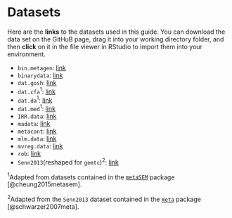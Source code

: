 # Datasets {-}

Here are the **links** to the datasets used in this guide. You can download the data set on the GitHuB page, drag it into your working directory folder, and then **click** on it in the file viewer in RStudio to import them into your environment.

* `bin.metagen`: [link](https://github.com/MathiasHarrer/Doing-Meta-Analysis-in-R/blob/master/_data/bin.metagen.rda)
* `binarydata`: [link](https://github.com/MathiasHarrer/Doing-Meta-Analysis-in-R/blob/master/_data/binarydata.RData)
* `dat.gosh`: [link](https://github.com/MathiasHarrer/Doing-Meta-Analysis-in-R/blob/master/_data/dat.gosh.rda)
* `dat.cfa`$^1$: [link](https://github.com/MathiasHarrer/Doing-Meta-Analysis-in-R/blob/master/_data/dat_cfa.rda)
* `dat.da`$^1$: [link](https://github.com/MathiasHarrer/Doing-Meta-Analysis-in-R/blob/master/_data/dat_da.rda)
* `dat.med`$^1$: [link](https://github.com/MathiasHarrer/Doing-Meta-Analysis-in-R/blob/master/_data/dat_med.rda)
* `IRR.data`: [link](https://github.com/MathiasHarrer/Doing-Meta-Analysis-in-R/blob/master/_data/IRR.data.RData)
* `madata`: [link](https://github.com/MathiasHarrer/Doing-Meta-Analysis-in-R/blob/master/_data/Meta_Analysis_Data.RData)
* `metacont`: [link](https://github.com/MathiasHarrer/Doing-Meta-Analysis-in-R/blob/master/_data/metacont_data.RData)
* `mlm.data`: [link](https://github.com/MathiasHarrer/Doing-Meta-Analysis-in-R/blob/master/_data/mlm.data.RData)
* `mvreg.data`: [link](https://github.com/MathiasHarrer/Doing-Meta-Analysis-in-R/blob/master/_data/mvreg_data.rda)
* `rob`: [link](https://github.com/MathiasHarrer/Doing-Meta-Analysis-in-R/blob/master/_data/rob.RData)
* `Senn2013`(reshaped for `gemtc`)$^2$: [link](https://github.com/MathiasHarrer/Doing-Meta-Analysis-in-R/blob/master/_data/senn2013_reshape.rda)

$^1$Adapted from datasets contained in the [`metaSEM`](https://www.google.com/search?q=metasem+package&oq=metasem+package&aqs=chrome..69i57j35i39l2j69i60l3.2287j0j1&sourceid=chrome&ie=UTF-8) package [@cheung2015metasem].

$^2$Adapted from the `Senn2013` dataset contained in the [`meta`](https://cran.r-project.org/web/packages/meta/meta.pdf) package [@schwarzer2007meta].

$$~$$

